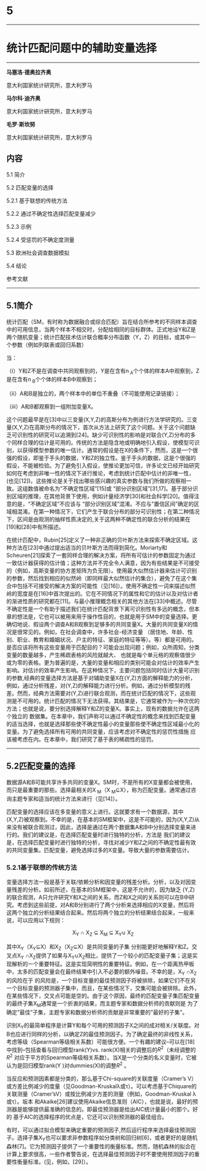 # 5
___


# 统计匹配问题中的辅助变量选择
___


**马塞洛·德奥拉齐奥**

意大利国家统计研究所，意大利罗马

**马尔科·迪齐奥**

意大利国家统计研究所，意大利罗马

**毛罗·斯坎努**

意大利国家统计研究所，意大利罗马

## 内容
5.1 简介

5.2 匹配变量的选择

5.2.1 基于联想的传统方法

5.2.2 通过不确定性选择匹配变量减少

5.2.3 示例

5.2.4 受惩罚的不确定度测量

5.3 欧洲社会调查数据模拟

5.4 结论

参考文献

___

## **5.1简介**
统计匹配（SM，有时称为数据融合或综合匹配）旨在结合所参考的不同样本调查中的可用信息，当两个样本不相交时，分配给相同的目标群体。正式地设Y和Z是两个随机变量；统计匹配技术估计联合概率分布函数（Y，Z）的目标，或其中一个参数（例如列联表或回归系数）

当：

（i）Y和Z不是在调查中共同观察到的，Y是在含有n$_{\mbox{ A}}$个个体的样本A中观察到，Z是在含有n$_{\mbox{ B}}$个个体的样本B中观察到；

（ii）A和B是独立的，两个样本中的单位不重叠（不可能使用记录链接）；

（iii）A和B都观察到一组附加变量X。

这个问题最早是在[3]中以三变量(X,Y,Z)的高斯分布为例进行方法学研究的。三变量(X,Y,Z)在高斯分布的情况下，首次从方法上研究了这个问题。关于这个问题缺乏可识别性的研究可以追溯到[24]。缺少可识别性的影响是对联合(Y,Z)分布的多个同样合理的估计是可用的。传统的方法是隐含地或明确地引入假设，使模型可识别，以获得模型参数的唯一估计。通常的假设是在X的条件下，然而，这是一个很强的假设，即鉴于手头的数据，Y和Z的独立性。鉴于手头的数据，这是个很强的假设，不能被检验。为了避免引入假设，使推论更加可信，许多论文已经开始研究如何在考虑到非唯一性的情况下进行推论，考虑到统计匹配中估计的非唯一性，(也见[12])。这些推论是关于找出哪些感兴趣的真实参数与我们所做的观察相一致。这组数值被命名为"不确定性区域"[15]或 "部分识别区域"[31,17]。基于部分识别区域的推理，在其他背景下使用，例如计量经济学[30]和社会科学[20]。值得注意的是，"不确定区域"不应该与 "部分识别区域 "混淆。不应与"置信区间"确定的区域相混淆。在第一种情况下，它们产生于联合分布的部分可识别性；在第二种情况下，区间是由观测的抽样性质决定的,关于这两种不确定性的联合分析的结果在[19]和[28]中有所描述。

在统计匹配中，Rubin[25]定义了一种非正确的贝叶斯方法来探索不确定区域。这种方法在[23]中通过提出适当的贝叶斯方法而得到简化。Moriarty和Scheuren[21]探索了一套同样合理的解决方案，将所有可估计的参数固定为通过一致估计器获得的估计值；这种方法并不完全令人满意，因为有些结果是不可接受的（例如，高斯变量的协方差矩阵为负无限）。使用最大似然估计器来估计可识别的参数，然后找到相应的似然岭（即同样最大似然估计的集合），避免了在这个集合中包括不可接受的解决方案的可能性（见[16]）。使用不确定性一词来描述似然岭的宽度是在[16]中首次提出的。它在不同情况下的属性和它的估计以及对估计者的渐进性质的研究都在[11]。与最小推理概念相关的其他方法在[33]中概述。尽管不确定性是一个有助于描述我们在统计匹配背景下离可识别性有多远的概念，但本章的想法是，它也可以被用来用于操作性目的，也就是用于SM中的变量选择。更确切地说、假设两个调查A和B观察到足够多的共同变量X。大量的共同变量X的情况是很常见的。例如，在社会调查中，许多社会-经济变量 （居住地、年龄、性别、职业、教育和婚姻状况、户主的特征、家庭的特征等等）。等）都是可用的。是否应该将所有这些变量用于匹配目的？可能会出现问题；例如，众所周知，分类变量的数量越多，产生稀疏表格的风险就越大、 也就是每个单元格的观察值很少或为零的表格。更为普遍的是，大量的变量和相应的类别可能会对估计的效率产生影响。对估计的效率产生影响。在这种情况下，主要问题包括同时估计大量可识别的参数,经典的变量选择方法是基于对辅助变量X在(Y,Z)方面的解释能力的分析，例如，通过分析残差，对(Y,Z)的解释能力进行分析。例如，通过分析模型的残差。然而，经典方法需要对(Y,Z)进行联合观测，而在统计匹配的情况下，这些观测是不可用的。统计匹配的情况下无法获得。其结果是，它通常被作为一种次优的方法；也就是说，要分别选择解释Y和Z的变量X。事实上，现有的数据允许在这两个独立的 数据集。在本章中，我们声称可以通过不确定性的概念来找到匹配变量的适当选择，也就是选择那些使不确定性最小的变量那些使不确定性区域最小化的变量。为了避免选择所有可用的共同变量，应该考虑对不确定性的惩罚性措施 应该被考虑在内。在本章中，我们研究了基于表的稀疏性的惩罚。

___
## **5.2匹配变量的选择**

数据源A和B可能共享许多共同的变量X。SM时，不是所有的X变量都会被使用，而只是最重要的那些。选择最相关的X$_{\mbox{ M}}$（X$_{\mbox{ M}}$⊆X），称为匹配变量。通常通过咨询主题专家和适当的统计方法来进行（见[14]）。

匹配变量的选择应该在多变量的意义上进行。这就要求有一个数据源，其中(X,Y,Z)被观察到。不幸的是，在基本的SM框架中，这是不可能的，因为(X,Y,Z)从来没有被联合观测过，因此，选择是通过在两个数据集A和B中分别选择变量来进行的。我们的建议是，在选择匹配变量时进行独特的分析，方法是 我们的建议是，在选择匹配变量时进行独特的分析，寻找对减少Y和Z之间的不确定性最有效的共同变量集。匹配变量，避免选择过多的X变量。导致大量的参数需要估计。

### **5.2.1基于联想的传统方法**

变量选择方法一般是基于关联/依赖分析和因变量的残差分析。分析，以及对因变量残差的分析。如前所述，在基本的SM框架中，这是不允许的，因为缺乏 (Y,Z)的联合观测，A只允许研究Y和X之间的关系，而Z和X之间的关系则可以在B中研究。考虑到这些前提，对A和B分别进行了两个分析来选择相应的X变量，然后将这两个独立的分析结果结合起来。然后将两个独立的分析结果结合起来，一般来说，可以应用以下规则：

<center>X$_{\mbox{Y}}$ ∩ X$_{\mbox{Z}}$  ⊆ X$_{\mbox{M}}$ ⊆ X$_{\mbox{Y}}$∪ X$_{\mbox{Z}}$</center>


其中X$_{\mbox{Y}}$（X$_{\mbox{Y}}$⊆X）和X$_{\mbox{Z}}$（X$_{\mbox{Z}}$⊆X）是共同变量的子集 分别能更好地解释Y和Z。交叉点X$_{\mbox{Y}}$ ∩X$_{\mbox{Z}}$提供了如果与X$_{\mbox{Y}}$∪X$_{\mbox{Z}}$相比，提供了一个较小的匹配变量子集；这是实现解析的一个重要特征。这是实现简明性的重要特征。例如，在一个距离热甲板中，太多的匹配变量会在最终结果中引入不必要的额外噪音。不幸的是，X$_{\mbox{Y}}$ ∩X$_{\mbox{Z}}$的风险在于 的风险是，一个目标变量的最佳预测因子将被排除，如果它们不在另一个目标变量的预测器子集中，而且，在某些情况下，交集可能会被排除。此外，在某些情况下，交叉点可能是空的。由于这个原因，最终的匹配变量子集匹配变量的最终子集X$_{\mbox{M}}$通常是一个折衷的结果，而主题专家和数据分析师的贡献则是 为了确定"最佳"子集，主题专家和数据分析师的贡献是非常重要的"最好的子集"。

识别X$_{\mbox{Y}}$的最简单程序是计算Y和每个可用的预测因子X之间的成对相关/关联度。对B也应进行同样的分析，以确定Z的最佳预测因子。为了确定最终的非线性关系，考虑等级（Spearman等级相关系数）可能很方便。一个有趣的建议--可以在[18]中找到--包括查看与回归模型rank(Y)vs. rank(X)相关的调整后的${R^{2}}$（未经调整的${R^{2}}$ 对应于平方的Spearman等级相关系数）。当X是一个分类的名义变量时，它被认为是回归模型rank(Y )对dummies(X)的调整${R^{2}}$ 。

当反应和预测因素都是分类的，那么基于Chi-square的关联度量（Cramer's V）或方差比例减少的度量（见Goodman-Kruskalλ或τ）。可以考虑基于Chiquare的关联测量（Cramer'sV）或按比例减少方差的测量（例如，Goodman-Kruskal λ或τ）。坂本 和Akaike[26]建议使用Akaike信息准则（AIC），也就是说，最好的预测器是能够提供最准确的信息的。即最佳预测器是给出AIC统计量最小的那个。好的 基于AIC的选择程序的优点是，它还可以识别预测器的最佳组合。

有时，可以通过拟合模型来确定重要的预测因子,然后运行程序来选择最佳预测因子。选择子集X$_{\mbox{Y}}$也可以要求非参数程序如分类树和回归树[6]，或者更好的是随机森林[7]。它为预测因子提供了一个重要性的衡量标准。然而，随机森林的拟合在计算上要求很高，一些作者警告说，在选择最佳预测因子时不要使用预测因子的重要性衡量标准。(见，例如，[29]）。
